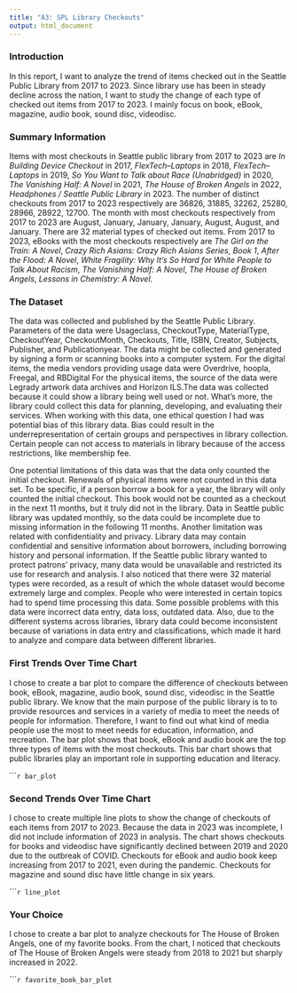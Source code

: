 ```yaml
---
title: "A3: SPL Library Checkouts"
output: html_document
---
```


### Introduction

In this report, I want to analyze the trend of items checked out in the Seattle Public Library from 2017 to 2023. Since library use has been in steady decline across the nation, I want to study the change of each type of checked out items from 2017 to 2023. I mainly focus on book, eBook, magazine, audio book, sound disc, videodisc. 

### Summary Information

Items with most checkouts in Seattle public library from 2017 to 2023 are *In Building Device Checkout* in 2017, *FlexTech–Laptops* in 2018, *FlexTech–Laptops* in 2019, *So You Want to Talk about Race (Unabridged)* in 2020, *The Vanishing Half: A Novel* in 2021, *The House of Broken Angels* in 2022, *Headphones / Seattle Public Library* in 2023. The number of distinct checkouts from 2017 to 2023 respectively are 36826, 31885, 32262, 25280, 28966, 28922, 12700. The month with most checkouts respectively from 2017 to 2023 are August, January, January, January, August, August, and January. There are 32 material types of checked out items. From 2017 to 2023, eBooks with the most checkouts respectively are *The Girl on the Train: A Novel*, *Crazy Rich Asians: Crazy Rich Asians Series, Book 1*, *After the Flood: A Novel*, *White Fragility: Why It's So Hard for White People to Talk About Racism*, *The Vanishing Half: A Novel*, *The House of Broken Angels*, *Lessons in Chemistry: A Novel*. 

### The Dataset

The data was collected and published by the Seattle Public Library. Parameters of the data were Usageclass, CheckoutType, MaterialType, CheckoutYear, CheckoutMonth, Checkouts, Title, ISBN, Creator, Subjects, Publisher, and Publicationyear. The data might be collected and generated by signing a form or scanning books into a computer system. For the digital items, the media vendors providing usage data were Overdrive, hoopla, Freegal, and RBDigital For the physical items, the source of the data were Legrady artwork data archives and Horizon ILS.The data was collected because it could show a library being well used or not. What’s more, the library could collect this data for planning, developing, and evaluating their services. When working with this data, one ethical question I had was potential bias of this library data. Bias could result in the underrepresentation of certain groups and perspectives in library collection. Certain people can not access to materials in library because of the access restrictions, like membership fee.

One potential limitations of this data was that the data only counted the initial checkout. Renewals of physical items were not counted in this data set. To be specific, if a person borrow a book for a year, the library will only counted the initial checkout. This book would not be counted as a checkout in the next 11 months, but it truly did not in the library. Data in Seattle public library was updated monthly, so the data could be incomplete due to missing information in the following 11 months. Another limitation was related with confidentiality and privacy. Library data may contain confidential and sensitive information about borrowers, including borrowing history and personal information. If the Seattle public library wanted to protect patrons’ privacy, many data would be unavailable and restricted its use for research and analysis. I also noticed that there were 32 material types were recorded, as a result of which the whole dataset would become extremely large and complex. People who were interested in certain topics had to spend time processing this data. Some possible problems with this data were incorrect data entry, data loss, outdated data. Also, due to the different systems across libraries, library data could become inconsistent because of variations in data entry and classifications, which made it hard to analyze and compare data between different libraries.

### First Trends Over Time Chart

I chose to create a bar plot to compare the difference of checkouts between book, eBook, magazine, audio book, sound disc, videodisc in the Seattle public library. We know that the main purpose of the public library is to to provide resources and services in a variety of media to meet the needs of people for information. Therefore, I want to find out what kind of media people use the most to meet needs for education, information, and recreation. The bar plot shows that book, eBook and audio book are the top three types of items with the most checkouts. This bar chart shows that public libraries play an important role in supporting education and literacy. 

``````r
bar_plot
```

### Second Trends Over Time Chart

I chose to create multiple line plots to show the change of checkouts of each items from 2017 to 2023. Because the data in 2023 was incomplete, I did not include information of 2023 in analysis. The chart shows checkouts for books and videodisc have significantly declined between 2019 and 2020 due to the outbreak of COVID. Checkouts for eBook and audio book keep increasing from 2017 to 2021, even during the pandemic. Checkouts for magazine and sound disc have little change in six years.

``````r
line_plot
```

### Your Choice

I chose to create a bar plot to analyze checkouts for The House of Broken Angels, one of my favorite books. From the chart, I noticed that checkouts of The House of Broken Angels were steady from 2018 to 2021 but sharply increased in 2022.

``````r
favorite_book_bar_plot
```



